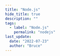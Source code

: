 ```yaml
---
title: "Node.js"
hide_title: true
description: ""
tags:
  - label: "Node.js"
    permalink: "nodejs"
last_update:
  date: "2022-07-23"
  author: "Bruce"
---
```



<FeatureIcon src={nodejs} title="Node.js" />
<LinkList
  data={[
    { title: "搭建环境", link: "/docs/nodejs/environment", src: nodejs },
    {
      title: "环境变量",
      link: "/docs/nodejs/environment-variable",
      src: nodejs,
    },
    { title: "Express", link: "/docs/nodejs/express", src: expressjs },
    { title: "Prisma", link: "/docs/nodejs/prisma", src: prisma },
  ]}
/>
